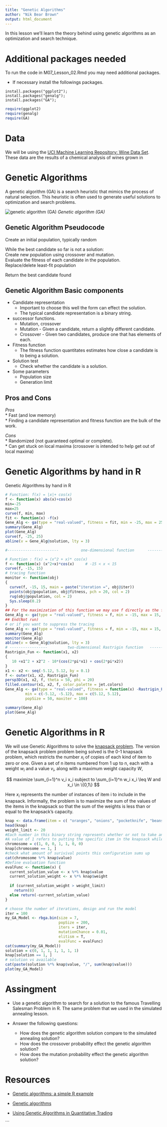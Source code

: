 ```yaml
---
title: "Genetic Algorithms"
author: "Nik Bear Brown"
output: html_document
---
```

In this lesson we'll learn the theory behind using genetic algorithms as an optimization and search technique.


# Additional packages needed
 
To run the code in M07_Lesson_02.Rmd you may need additional packages.

* If necessary install the followings packages.

`install.packages("ggplot2");`   
`install.packages("genalg");`   
`install.packages("GA");` 

```r
require(ggplot2)
require(genalg)
require(GA)
```


# Data

We will be using the [UCI Machine Learning Repository: Wine Data Set](https://archive.ics.uci.edu/ml/datasets/Wine).  These data are the results of a chemical analysis of wines grown in

# Genetic Algorithms

A genetic algorithm (GA) is a search heuristic that mimics the process of natural selection. This heuristic is often used to generate useful solutions to optimization and search problems.

![ genetic algorithm (GA)](http://nikbearbrown.com/YouTube/MachineLearning/M07/GA.png)
*Genetic algorithm (GA)*  

## Genetic Algorithm Pseudocode 

Create an initial population, typically random  

While the best candidate so far is not a solution:  
   Create new population using crossover and mutation.  
   Evaluate the fitness of each candidate in the population.  
   Replace/delete least-fit population  
   
Return the best candidate found


## Genetic Algorithm Basic components

* Candidate representation  
    + Important to choose this well the form can effect the solution.  
    + The typical candidate representation is a binary string.  
* successor functions.  
    + Mutation, crossover  
    + Mutation - Given a candidate, return a slightly different candidate.  
    + Crossover - Given two candidates, produce one that has elements of each.  
* Fitness function  
    + The fitness function quantitates estimates how close a candidate is to being a solution.  
* Solution test  
    + Check whether the candidate is a solution.
* Some parameters  
    + Population size  
    + Generation limit  

## Pros and Cons

*Pros*  
*  Fast (and low memory)  
*  Finding a candidate representation and fitness function are the bulk of the work.  

*Cons*   
* Randomized (not guaranteed optimal or complete).   
* Can get stuck on local maxima (crossover is intended to help get out of local maxima)   

# Genetic Algorithms by hand in R

Genetic Algorithms by hand in R

```r
# Function: f(x) = |x|+ cos(x)
f <- function(x) abs(x)+cos(x)
min=-25
max=25
curve(f, min, max)
fit <- function(x) -f(x)
Gene_Alg <- ga(type = "real-valued", fitness = fit, min = -25, max = 25)
summary(Gene_Alg)
plot(Gene_Alg)
curve(f, -25, 25)
abline(v = Gene_Alg@solution, lty = 3)

#-----------------------          one-dimensional function      ------------------------

# Function : f(x) = (x^2 + x)* cos(x)
f <- function(x) (x^2+x)*cos(x)     # -15 < x < 15
curve(f, -15, 15)
# tracing function
monitor <- function(obj)
{
  curve(f, -15, 15, main = paste("iteration =", obj@iter))
  points(obj@population, obj@fitness, pch = 20, col = 2)
  rug(obj@population, col = 2)
  Sys.sleep(0.2)
}
## For the maximization of this function we may use f directly as the fitness function:
Gene_Alg <- ga(type = "real-valued", fitness = f, min = -15, max = 15, monitor = monitor)
## End(Not run)
# or if you want to suppress the tracing
Gene_Alg <- ga(type = "real-valued", fitness = f, min = -15, max = 15, monitor = NULL)
summary(Gene_Alg)
monitor(Gene_Alg)
abline(v = Gene_Alg@solution, lty = 3)
# -----------------         two-dimensional Rastrigin function   -----------------
Rastrigin_Fun <- function(x1, x2)
{
   10 +x1^2 + x2^2 - 10*(cos(2*pi*x1) + cos(2*pi*x2))
}
x1 <- x2 <- seq(-5.12, 5.12, by = 0.1)
f <- outer(x1, x2, Rastrigin_Fun)
persp3D(x1, x2, f, theta = 50, phi = 20)
filled.contour(x1, x2, f, color.palette = jet.colors)
Gene_Alg <- ga(type = "real-valued", fitness = function(x) -Rastrigin_Fun(x[1], x[2]),
         min = c(-5.12, -5.12), max = c(5.12, 5.12),
         popSize = 50, maxiter = 100)

summary(Gene_Alg)
plot(Gene_Alg)

```


# Genetic Algorithms in R

We will use Genetic Algorithms to solve the [ knapsack problem](https://en.wikipedia.org/wiki/Knapsack_problem). The version of the knapsack problem problem being solved is the 0-1 knapsack problem, which restricts the number $x_i$ of copies of each kind of item to zero or one. Given a set of n items numbered from 1 up to n, each with a weight $w_i$ and a value $v_i$, along with a maximum weight capacity $W$,

$$
maximize \sum_{i=1}^n v_i x_i
subject to \sum_{i=1}^n w_i x_i \leq W and x_i \in \{0,1\}
$$

Here $x_i$ represents the number of instances of item i to include in the knapsack. Informally, the problem is to maximize the sum of the values of the items in the knapsack so that the sum of the weights is less than or equal to the knapsack's capacity.  

```r
knap <- data.frame(item = c( "oranges", "onions", "pocketknife", "beans","sleeping bag", "rope", "compass"), value = c(15, 2, 10, 20, 30, 10, 30), weight = c( 10, 1,1, 5, 7, 5, 1))
head(knap)
weight_limit <- 20
#Each number in this binary string represents whether or not to take an item with you.
#A value of 1 refers to putting the specific item in the knapsack while a 0 refers to leave the item at home. 
chromosome = c(1, 0, 0, 1, 1, 0, 0)
knap[chromosome == 1, ]
#check what amount of surivival points this configuration sums up
cat(chromosome %*% knap$value)
#Define evaluation function
evalFunc <- function(x) {
  current_solution_value <- x %*% knap$value
  current_solution_weight <- x %*% knap$weight
  
  if (current_solution_weight > weight_limit) 
    return(0)
  else return(-current_solution_value)
}

# choose the number of iterations, design and run the model
iter = 100
my_GA_Model <- rbga.bin(size = 7, 
                        popSize = 200, 
                        iters = iter, 
                        mutationChance = 0.01, 
                        elitism = T, 
                        evalFunc = evalFunc)
cat(summary(my_GA_Model))
solution = c(0, 1, 1, 1, 1, 1, 1)
knap[solution == 1, ]
# solution vs available
cat(paste(solution %*% knap$value, "/", sum(knap$value)))
plot(my_GA_Model)
```


# Assingment

* Use a genetic algorithm to search for a solution to the famous Travelling Salesman Problem in R. The same problem that we used in the simulated annealing lesson. 

* Answer the following questions:
    * How does the genetic algorithm solution compare to the simulated annealing solution?  
    * How does the crossover probability effect the genetic algorithm solution?  
    * How does the mutation probability effect the genetic algorithm solution?     
 
# Resources   

* [Genetic algorithms: a simple R example](http://www.r-bloggers.com/genetic-algorithms-a-simple-r-example/)

* [Genetic algorithms](http://www.obitko.com/tutorials/genetic-algorithms/index.php)

* [Using Genetic Algorithms in Quantitative Trading](http://www.thertrader.com/2014/03/14/using-genetic-algorithms-in-quantitative-trading/)



```





